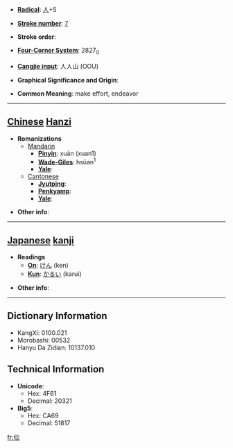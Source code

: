 * '''[[Wiktionary:Chinese radical index| Radical]]''': [[Wiktionary:Chinese radical index 人|人]]+5

* '''[[Wiktionary:Chinese total strokes index|Stroke number]]''': [[Wiktionary:Chinese total strokes index 7|7]]

* '''Stroke order''': 

* '''[[Wiktionary:Chinese four corner index|Four-Corner System]]''': 2827<sub>0</sub>

* '''[[Wiktionary:Chinese Cangjie index|Cangjie input]]''': 人人山 (OOU)

* '''Graphical Significance and Origin''': 

* '''Common Meaning''': make effort, endeavor

----

== [[Chinese]] [[Hanzi]] ==

* '''Romanizations'''
** [[Mandarin]]
*** '''[[Pinyin]]''': xuān (xuan1)
*** '''[[Wade-Giles]]''': hsüan<sup>1</sup>
*** '''[[Yale]]''': 
**[[Cantonese]]
***'''[[Jyutping]]''':
***'''[[Penkyamp]]''': 
***'''[[Yale]]''': 

* '''Other info''': 

----

== [[Japanese]] [[kanji]] ==

* '''Readings'''
** '''[[On]]''': [[けん]] (ken)
** '''[[Kun]]''': [[かるい]] (karui)

* '''Other info''':  

----

== Dictionary Information ==

* KangXi: 0100.021
* Morobashi: 00532
* Hanyu Da Zidian: 10137.010

== Technical Information ==

* '''Unicode''':
** Hex: 4F61
** Decimal: 20321
* '''Big5''':
** Hex: CA69
** Decimal: 51817
[[fr:佡]]